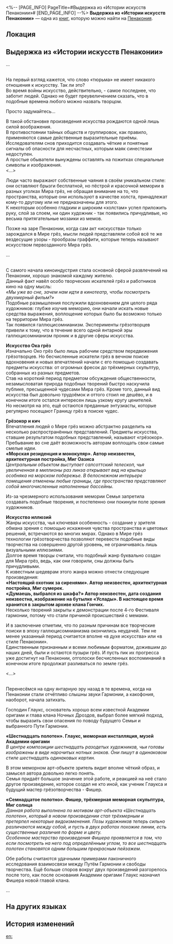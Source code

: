 <%-- [PAGE_INFO]
PageTitle=#Выдержка из «Истории искусств Пенаконии»#
[END_PAGE_INFO] --%>
{{Дополнить}}
{{Книга Инфобокс
|id           = 408
|Название     = 
|Изображение  = Предмет Книга Пенакония.png
|Мир          = Пенакония
|Томов        = 1
|Автор        = <!--нужно добавить-->
|Описание     = Выдержка из учебника Школы грёзотворчества, подробно описывающего культуру Пенаконии.
|Том1         = {{tx}}
|Источник1    = {{tx|Отсутствует источник}}
|Персонажи    = 
|Фракции      = 
}}
'''Выдержка из «Истории искусств Пенаконии»''' — одна из [[Книги|книг]], которую можно найти на [[Пенакония]].

==Локация==
{{Отметка карты|<!--название карты-->|<!--id отметки-->}}

==Выдержка из «Истории искусств Пенаконии»==
...

{{Размер|36|'''Глава 3: Что было до искусства Мира грёз...'''}}<br />
На первый взгляд кажется, что слово «тюрьма» не имеет никакого отношения к искусству. Так ли это?<br />
Во время войны искусство, действительно, - самое последнее, что заботит людей. Однако не будет преувеличением сказать, что в подобные времена любого можно назвать творцом.

Просто задумайтесь...

В такой обстановке произведения искусства рождаются одной лишь силой воображения.<br />
В противостоянии тайных обществ и группировок, как правило, применяются самые действенные выразительные приёмы.<br />
Исследователям снов приходится создавать чёткие и понятные сигналы об опасности для несчастных, которым маяк синестезии недоступен.<br />
А простые обыватели вынуждены оставлять на пожитках специальные символы и изображения.<br /><...>

Люди часто выражают собственные чаяния в своём уникальном стиле: они оставляют брызги бесплатной, но пёстрой и красочной мемории в разных уголках Мира грёз, не обращая внимание на то, что пространства, которые они используют в качестве холста, принадлежат кому-то другому или не предназначены для этого.<br />
К некоторым особенно гладким и широким «холстам» успел приложить руку, слой за слоем, ни один художник - так появились причудливые, но весьма притягательные мозаики из мемов.

Позже на заре Пенаконии, когда сам акт «искусства» только зарождался в Мире грёз, мысли людей представляли собой всё те же вездесущие узоры - прообразы граффити, которые теперь называют искусством первозданного Мира грёз.

...

{{Размер|36|'''Глава 12: Мир грёз и галлюцисомнианизм'''}}<br />
С самого начала киноиндустрия стала основной сферой развлечений на Пенаконии, хорошо знакомой каждому жителю.<br />
Данный факт навёл особо творческих искателей грёз и работников кино на одну мысль:<br />
''«Мы уже во сне, зачем нам идти в кинотеатр, чтобы посмотреть двухмерный фильм?»''<br />
Подобные размышления послужили вдохновением для целого ряда художников: глубже изучив меморию, они начали искать новые средства выражения, воплощение которых было бы возможно только на территории Мира грёз.<br />
Так появился галлюцисомнианизм. Эксперименты грёзотворцев привели к тому, что в течение всего одной янтарной эры галлюцисомнианизм проник и в другие сферы искусства.

'''Искусство Ока грёз'''<br />
Изначально Око грёз было лишь рабочим средством передвижения грёзотворцев. Но бесчисленные искатели грёз в вечном поиске вдохновения и новых впечатлений начали с его помощью создавать предметы искусства: от огромных фресок до трёхмерных скульптур, собранных из разных предметов.<br />
Став на короткий период предметом обсуждения общественности, незамысловатая природа подобных творений быстро наскучила публике, пресыщенной чудесами Мира грёз. Кроме того, данный вид искусства был довольно трудоёмок и оттого стоил не дешёво, и в конечном итоге остался интересен лишь узкому кругу ценителей.<br />
Но несмотря на это, ещё остаются преданные энтузиасты, которые регулярно посещают Границу грёз в поиске чудес.

'''Грёзокор и кич'''<br />
Впечатления людей о Мире грёз можно абстрактно разделить на несколько распространённых представлений. Предметы искусства, ставшие результатом подобных представлений, называют «грёзокор».<br />
Пребывание во сне даёт возможность авторам воплощать свои самые смелые идеи.<br />
'''«Морская резиденция и монокуляр». Автор неизвестен, архитектурная постройка, Миг Оазиса'''<br />
''Центральным объектом выступает салсоттский телескоп, чья увеличенная в миллионы раз линза открывает вид на крыльцо особняка на морском побережье. В белоснежном интерьере помещения отменены любые границы, где пространства представляют собой многочисленные наполненные бассейны.''

Из-за чрезмерного использования мемории Семья запретила создавать подобные творения, и постепенно они покинули поле зрения художников.

'''Искусство иллюзий'''<br />
Жанры искусства, чья ключевая особенность - создание у зрителя обмана зрения с помощью искажения чувства пространства и цветовых решений, встречаются во многих мирах. Однако в Мире грёз технологии грёзотворчества позволяют перевести подобные виды творчества на совершенно другой уровень, не ограничиваясь лишь визуальными иллюзиями.<br />
Долгое время творцы считали, что подобный жанр буквально создан для Мира грёз, ведь, как они говорили, сны должны быть причудливыми.<br />
К известным шедеврам этого жанра можно отнести следующие произведения:<br />
'''«Настоящий охотник за сиренями». Автор неизвестен, архитектурная постройка, Миг сумерек.'''<br />
'''«Думаешь, выбрался из шкафа?» Автор неизвестен, дата создания неизвестна, изображение на бутылке «Услады». В настоящее время хранится в закрытом архиве клана Гончих.'''<br />
Несколько творений закрыты к демонстрации после 4-го Фестиваля гармонии, потому что стали причиной происшествий с мемами.

И в заключение отметим, что по разным причинам все творческие поиски в эпоху галлюцисомнианизма окончились неудачей. Тем не менее указанный период считается вполне «в духе искусства» или «в стиле Пенаконии».<br />
Единственным признанным и всеми любимым форматом, дожившим до наших дней, были и остаются пузыри грёз. И пусть пик их прогресса уже достигнут на Пенаконии, отголоски бесчисленных воспоминаний в конечном итоге продолжат разливаться по земле грёз.

<...>

{{Размер|36|'''Глава 32: Влияние Путей'''}}<br />
Перенесёмся на одну янтарную эру назад в те времена, когда на Пенаконии стали отчётливо слышны звуки Гармонии, а какофония, наоборот, начала затихать.

Господин Глаукс, основатель хорошо всем известной Академии оригами и глава клана Ночных Дроздов, выбрал более мягкий подход, чтобы выразить свои опасения по поводу будущего Семьи и выбранного Пути Гармонии.

'''«Шестнадцать полотен». Глаукс, меморная инсталляция, музей Академии оригами'''<br />
''В центре композиции шестнадцать разодетых художников, чьи головы изображены в виде нарочитых нотных знаков. Они пишут в одинаковом стиле шестнадцать одинаковых картин.''

В этом меморном арт-объекте зритель видит вполне чёткий образ, и замысел автора довольно легко понять.<br />
Семья придаёт большое значение этой работе, и реакцией на неё стало другое произведение, которое создал не кто иной, как ученик Глаукса и будущий мастер грёзотворчества - Фишер.

'''«Семнадцатое полотно». Фишер, трёхмерная меморная скульптура, Миг солнца'''<br />
''Данная работа выполнена по мотивам арт-объекта «Шестнадцать полотен», который в новом произведении стал трёхмерным и претерпел некоторые видоизменения. Позы художников теперь сильно различаются между собой, и пусть в двух работах похожие линии, есть существенные различия по форме и цвету.''<br />
''Особенное мастерство произведения Фишера проявляется в том, что если посмотреть на него под определённым углом, то все шестнадцать полотен становятся одним большим прекрасным пейзажем.''

Обе работы считаются удачными примерами лаконичного исследования взаимосвязи между Путём Гармонии и свободы творчества. Ещё больше споров вокруг двух произведений разгорелось после того, как после основания Академии оригами Глаукс назначил Фишера новой главой клана.

...

==На других языках==
{{На других языках
|en   = Excerpt from ''Penaconian Art History''
|zhs  = 《匹诺康尼艺术史》节选
|zht  = 《匹諾康尼藝術史》節選
|ja   = 『ピノコニー芸術史』抜粋
|ko   = ≪페나코니 예술사≫ 발췌
|es   = Extracto de «Historia del arte de Colonipenal»
|fr   = Extrait&nbsp;: ''Histoire de l'art pénaconienne''
|ru   = Выдержка из «Истории искусств Пенаконии»
|th   = บทคัดสรร "ประวัติศาสตร์ศิลป์ Penacony"
|vi   = Đoạn Trích "Lịch Sử Nghệ Thuật Penacony"
|de   = Auszug aus „Penaconyer Kunstgeschichte“
|id   = Kutipan "Sejarah Seni Penacony"
|pt   = Trecho da "História da Arte Penaconiana"
}}

==История изменений==
{{История изменений|3.5}}

[[en:]]